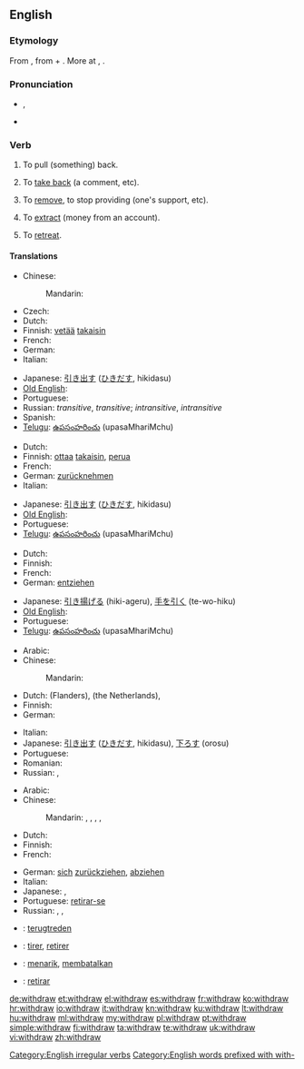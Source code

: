 ==English==

===Etymology===
From {{etyl|enm}} {{term|withdrawen||to draw away, draw back|lang=enm}}, from {{term|with-||away, back|lang=enm}} + {{term|drawen||to draw|lang=enm}}. More at {{l|en|with-}}, {{l|en|draw}}.

===Pronunciation===
* {{IPA|/wɪðˈdrɔː/|/wɪθˈdɻɑʊ/|/wɪθdɹɔə/}}, {{SAMPA|/wID'drO:/}}
* {{audio|en-us-withdraw.ogg|Audio (US)}}
*: {{rhymes|ɔː}}

===Verb===
{{en-verb|withdraws|withdrawing|withdrew|withdrawn}}

# {{transitive}} To pull (something) back.
# {{transitive}} To [[take back]] (a comment, etc).
# {{transitive}} To [[remove]], to stop providing (one's support, etc).
# {{transitive}} To [[extract]] (money from an account).
# {{intransitive}} To [[retreat]].

====Translations====
{{trans-top|pull back}}
* Chinese:
*: Mandarin: {{t-|cmn|撤退|tr=chètuì|sc=Hani}}
* Czech: {{t-|cs|stáhnout}}
* Dutch: {{t-|nl|terugtrekken}}
* Finnish: [[vetää]] [[takaisin]]
* French: {{t+|fr|retirer}}
* German: {{t+|de|zurückziehen}}
* Italian: {{t+|it|ritirare}}
{{trans-mid}}
* Japanese: [[引き出す]] ([[ひきだす]], hikidasu)
* [[Old English]]: {{t-|ang|ofteon|alt=oftēon|xs=Old English}}
* Portuguese: {{t+|pt|retirar}}
* Russian: {{t|ru|выводить|tr=vyvodít'}} {{impf}} ''transitive'',  {{t|ru|вывести|tr=vývesti}} {{pf.}} ''transitive''; {{t|ru|отходить|tr=otxodít'}} {{impf}} ''intransitive'',  {{t|ru|отойти|tr=otojtí}} {{impf}} ''intransitive''
* Spanish: {{t-|es|retirar}}
* [[Telugu]]: [[ఉపసంహరించు]] (upasaMhariMchu)
{{trans-bottom}}

{{trans-top|take back}}
* Dutch: {{t+|nl|terugnemen}}
* Finnish: [[ottaa]] [[takaisin]], [[perua]]
* French: {{t+|fr|retirer}}
* German: [[zurücknehmen]]
* Italian: {{t+|it|ritirare}}
{{trans-mid}}
* Japanese: [[引き出す]] ([[ひきだす]], hikidasu)
* [[Old English]]: {{t-|ang|ofteon|alt=oftēon|xs=Old English}}
* Portuguese: {{t+|pt|devolver}}
* [[Telugu]]: [[ఉపసంహరించు]] (upasaMhariMchu)
{{trans-bottom}}

{{trans-top|remove, stop providing}}
* Dutch: {{t-|nl|intrekken}}
* Finnish: {{t-|fi|perua}}
* French: {{t+|fr|retirer}}
* German: [[entziehen]]
{{trans-mid}}
* Japanese: [[引き揚げる]] (hiki-ageru), [[手を引く]] (te-wo-hiku)
* [[Old English]]: {{t-|ang|ofteon|alt=oftēon|xs=Old English}}
* Portuguese: {{t+|pt|retirar}}
* [[Telugu]]: [[ఉపసంహరించు]] (upasaMhariMchu)
{{trans-bottom}}

{{trans-top|extract (money from an account)}}
* Arabic: {{t|ar|سحب|tr=saHaba}}
* Chinese:
*: Mandarin: {{t|cmn|提款|tr=tíkuǎn|sc=Hani}}
* Dutch: {{t+|nl|afhalen}} (Flanders), {{t+|nl|pinnen}} (the Netherlands), {{t+|nl|opnemen}}
* Finnish: {{t+|fi|nostaa}}
* German: {{t+|de|abheben}}
{{trans-mid}}
* Italian: {{t-|it|prelevare}}
* Japanese: [[引き出す]] ([[ひきだす]], hikidasu), [[下ろす]] (orosu)
* Portuguese: {{t+|pt|sacar}}
* Romanian: {{t|ro|preleva}}
* Russian: {{t|ru|снимать|tr=snimát'}} {{impf}},  {{t+|ru|снять|tr=snjat'}} {{pf.}}
{{trans-bottom}}

{{trans-top|retreat}}
* Arabic: {{t|ar|تراجع|tr=taraaja3a}}
* Chinese:
*: Mandarin: {{t|cmn|後退|sc=Hani}},  {{t|cmn|后退|tr=hòutuì|sc=Hani}},  {{t|cmn|退卻|sc=Hani}},  {{t|cmn|退却|tr=tuìquè|sc=Hani}},  {{t-|cmn|撤退|tr=chètuì|sc=Hani}}
* Dutch: {{t-|nl|terugtrekken}}
* Finnish: {{t-|fi|perääntyä}}
* French: {{t+|fr|se retirer}}
{{trans-mid}}
* German: [[sich]] [[zurückziehen]], [[abziehen]]
* Italian: {{t+|it|ritirarsi}}
* Japanese: {{t|ja|後退する|tr=kōtai-suru}}, {{t|ja|退却する|tr=taikyaku-suru}}
* Portuguese: [[retirar-se]]
* Russian: {{t|ru|отступать|tr=otstupát'}} {{impf}},  {{t|ru|отступить|tr=otstupít'}} {{pf.}}, {{t|ru|ретироваться|tr=retirovát'sja}} {{impf}}
{{trans-bottom}}

{{checktrans-top}}
* {{ttbc|nl}}: [[terugtreden]]
* {{ttbc|fr}}: [[tirer]], [[retirer]]
* {{ttbc|id}}: [[tarik|menarik]], [[batal|membatalkan]]
* {{ttbc|es}}: [[retirar]]
{{trans-bottom}}

[[Category:English irregular verbs]]
[[Category:English words prefixed with with-]]

[[de:withdraw]]
[[et:withdraw]]
[[el:withdraw]]
[[es:withdraw]]
[[fr:withdraw]]
[[ko:withdraw]]
[[hr:withdraw]]
[[io:withdraw]]
[[it:withdraw]]
[[kn:withdraw]]
[[ku:withdraw]]
[[lt:withdraw]]
[[hu:withdraw]]
[[ml:withdraw]]
[[my:withdraw]]
[[pl:withdraw]]
[[pt:withdraw]]
[[simple:withdraw]]
[[fi:withdraw]]
[[ta:withdraw]]
[[te:withdraw]]
[[uk:withdraw]]
[[vi:withdraw]]
[[zh:withdraw]]